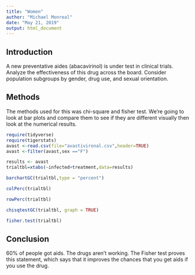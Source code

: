 ```yaml
---
title: "Women"
author: "Michael Monreal"
date: "May 21, 2019"
output: html_document
---
```


## Introduction
A new  preventative aides (abacavirinol) is under test in clinical trials. Analyze the effectiveness of this drug across the board. Consider population subgroups by gender, drug use, and sexual orientation. 

## Methods 
The methods used for this was chi-square and fisher test. We're going to look at bar plots and compare them to see if they are different visually then look at the numerical results.
   
```r
require(tidyverse)
require(tigerstats)
avast <-read.csv(file="avastivironal.csv",header=TRUE)
avast <-filter(avast,sex =="F")
```

```r
results <- avast
trialtbl=xtabs(~infected+treatment,data=results)
```

```r
barchartGC(trialtbl,type = "percent")
```

```r
colPerc(trialtbl)
```

```r
rowPerc(trialtbl)
```

```r
chisqtestGC(trialtbl, graph = TRUE)
```

```r
fisher.test(trialtbl)
```

## Conclusion
60% of people got aids. The drugs aren't working. The Fisher test proves this statement, which says that it improves the chances that you get aids if you use the drug. 